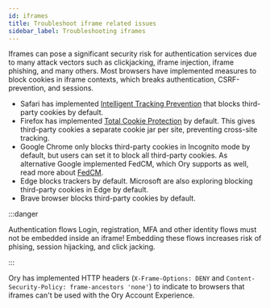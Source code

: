 ```yaml
---
id: iframes
title: Troubleshoot iframe related issues
sidebar_label: Troubleshooting iframes
---
```


Iframes can pose a significant security risk for authentication services due to many attack vectors such as clickjacking, iframe
injection, iframe phishing, and many others. Most browsers have implemented measures to block cookies in iframe contexts, which
breaks authentication, CSRF-prevention, and sessions.

- Safari has implemented [Intelligent Tracking Prevention](https://webkit.org/blog/7675/intelligent-tracking-prevention/) that
  blocks third-party cookies by default.
- Firefox has implemented
  [Total Cookie Protection](https://blog.mozilla.org/en/mozilla/firefox-rolls-out-total-cookie-protection-by-default-to-all-users-worldwide/)
  by default. This gives third-party cookies a separate cookie jar per site, preventing cross-site tracking.
- Google Chrome only blocks third-party cookies in Incognito mode by default, but users can set it to block all third-party
  cookies. As alternative Google implemented FedCM, which Ory supports as well, read more about
  [FedCM](../kratos/social-signin/fedcm.mdx).
- Edge blocks trackers by default. Microsoft are also exploring blocking third-party cookies in Edge by default.
- Brave browser blocks third-party cookies by default.

:::danger

Authentication flows Login, registration, MFA and other identity flows must not be embedded inside an iframe! Embedding these
flows increases risk of phising, session hijacking, and click jacking.

:::

Ory has implemented HTTP headers (`X-Frame-Options: DENY` and `Content-Security-Policy: frame-ancestors 'none'`) to indicate to
browsers that iframes can't be used with the Ory Account Experience.
